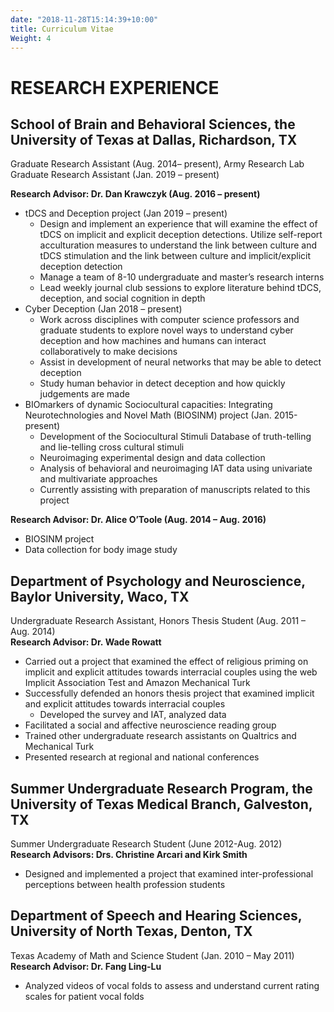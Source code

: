 ---
date: "2018-11-28T15:14:39+10:00"
title: Curriculum Vitae
Weight: 4
---

# RESEARCH EXPERIENCE
## School of Brain and Behavioral Sciences, the University of Texas at Dallas, Richardson, TX  
Graduate Research Assistant (Aug. 2014– present), Army Research Lab Graduate Research Assistant (Jan. 2019 – present)  

**Research Advisor: Dr. Dan Krawczyk (Aug. 2016 – present)**  

*	tDCS and Deception project (Jan 2019 – present)
    +	Design and implement an experience that will examine the effect of tDCS on implicit and explicit deception detections. Utilize self-report acculturation measures to understand the link between culture and tDCS stimulation and the link between culture and implicit/explicit deception detection
    +	Manage a team of 8-10 undergraduate and master’s research interns
    +	Lead weekly journal club sessions to explore literature behind tDCS, deception, and social cognition in depth
*	Cyber Deception (Jan 2018 – present)
    *	Work across disciplines with computer science professors and graduate students to explore novel ways to understand cyber deception and how machines and humans can interact collaboratively to make decisions
    *	Assist in development of neural networks that may be able to detect deception
    *	Study human behavior in detect deception and how quickly judgements are made
*	BIOmarkers of dynamic Sociocultural capacities: Integrating Neurotechnologies and Novel Math (BIOSINM) project (Jan. 2015-present)
    *	Development of the Sociocultural Stimuli Database of truth-telling and lie-telling cross cultural stimuli
    *	Neuroimaging experimental design and data collection
    *	Analysis of behavioral and neuroimaging IAT data using univariate and multivariate approaches
    *	Currently assisting with preparation of manuscripts related to this project
    
**Research Advisor: Dr. Alice O’Toole (Aug. 2014 – Aug. 2016)**

*	BIOSINM project
*	Data collection for body image study

## Department of Psychology and Neuroscience, Baylor University, Waco, TX  
Undergraduate Research Assistant, Honors Thesis Student (Aug. 2011 – Aug. 2014)  
**Research Advisor: Dr. Wade Rowatt**  

*	Carried out a project that examined the effect of religious priming on implicit and explicit attitudes towards interracial couples using the web Implicit Association Test and Amazon Mechanical Turk
*	Successfully defended an honors thesis project that examined implicit and explicit attitudes towards interracial couples
    +	Developed the survey and IAT, analyzed data
*	Facilitated a social and affective neuroscience reading group 
*	Trained other undergraduate research assistants on Qualtrics and Mechanical Turk
*	Presented research at regional and national conferences

## Summer Undergraduate Research Program, the University of Texas Medical Branch, Galveston, TX
Summer Undergraduate Research Student (June 2012-Aug. 2012)  
**Research Advisors: Drs. Christine Arcari and Kirk Smith**   

*	Designed and implemented a project that examined inter-professional perceptions between health profession students

## Department of Speech and Hearing Sciences, University of North Texas, Denton, TX
Texas Academy of Math and Science Student (Jan. 2010 – May 2011)
**Research Advisor: Dr. Fang Ling-Lu** 

*	Analyzed videos of vocal folds to assess and understand current rating scales for patient vocal folds
